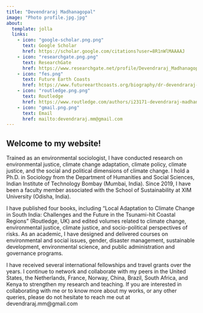 ```yaml
---
title: "Devendraraj Madhanagopal"
image: "Photo profile.jpg.jpg"
about:
  template: jolla
  links:
    - icon: "google-scholar.png.png"
      text: Google Scholar
      href: https://scholar.google.com/citations?user=8R1nWlMAAAAJ
    - icon: "researchgate.png.png"
      text: ResearchGate
      href: https://www.researchgate.net/profile/Devendraraj_Madhanagopal
    - icon: "fes.png"
      text: Future Earth Coasts
      href: https://www.futureearthcoasts.org/biography/dr-devendraraj-madhanagopal/
    - icon: "routledge.png.png"
      text: Routledge
      href: https://www.routledge.com/authors/i23171-devendraraj-madhanagopal
    - icon: "gmail.png.png"
      text: Email
      href: mailto:devendraraj.mm@gmail.com
---
```


## Welcome to my website!

Trained as an environmental sociologist, I have conducted research on environmental justice, climate change adaptation, climate policy, climate justice, and the social and political dimensions of climate change. I hold a Ph.D. in Sociology from the Department of Humanities and Social Sciences, Indian Institute of Technology Bombay (Mumbai, India). Since 2019, I have been a faculty member associated with the School of Sustainability at XIM University (Odisha, India).

I have published four books, including "Local Adaptation to Climate Change in South India: Challenges and the Future in the Tsunami-hit Coastal Regions" (Routledge, UK) and edited volumes related to climate change, environmental justice, climate justice, and socio-political perspectives of risks. As an academic, I have designed and delivered courses on environmental and social issues, gender, disaster management, sustainable development, environmental science, and public administration and governance programs.

I have received several international fellowships and travel grants over the years. I continue to network and collaborate with my peers in the United States, the Netherlands, France, Norway, China, Brazil, South Africa, and Kenya to strengthen my research and teaching. If you are interested in collaborating with me or to know more about my works, or any other queries, please do not hesitate to reach me out at devendraraj.mm@gmail.com
